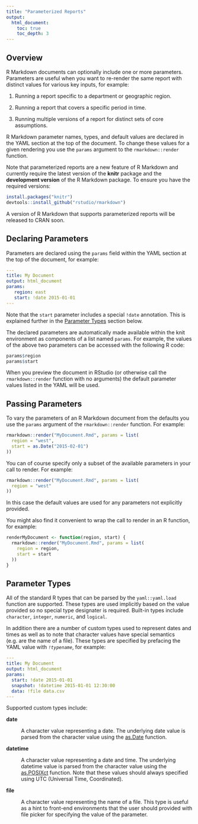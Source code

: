 ```yaml
---
title: "Parameterized Reports"
output:
  html_document:
    toc: true
    toc_depth: 3
---
```


## Overview

R Markdown documents can optionally include one or more parameters. Parameters are useful when you want to re-render the same report with distinct values for various key inputs, for example:

1. Running a report specific to a department or geographic region.

2. Running a report that covers a specific period in time.

3. Running multiple versions of a report for distinct sets of core assumptions.

R Markdown parameter names, types, and default values are declared in the YAML section at the top of the document. To change these values for a given rendering you use the `params` argument to the `rmarkdown::render` function.

Note that parameterized reports are a new feature of R Markdown and currently require the latest version of the **knitr** package and the **development version** of the R Markdown package. To ensure you have the required versions:

```r
install.packages("knitr")
devtools::install_github("rstudio/rmarkdown")
```

A version of R Markdown that supports parameterized reports will be released to CRAN soon.

## Declaring Parameters

Parameters are declared using the `params` field within the YAML section at the top of the document, for example:

```yaml
---
title: My Document
output: html_document
params:
   region: east
   start: !date 2015-01-01
---
```

Note that the `start` parameter includes a special `!date` annotation. This is explained further in the [Parameter Types] section below.

The declared parameters are automatically made available within the knit environment as components of a list named `params`. For example, the values of the above two parameters can be accessed with the following R code:

```r
params$region
params$start
```

When you preview the document in RStudio (or otherwise call the `rmarkdown::render` function with no arguments) the default parameter values listed in the YAML will be used.


## Passing Parameters

To vary the parameters of an R Markdown document from the defaults you use the `params` argument of the `rmarkdown::render` function. For example:

```r
rmarkdown::render("MyDocument.Rmd", params = list(
  region = "west",
  start = as.Date("2015-02-01")
))
```

You can of course specify only a subset of the available parameters in your call to render. For example:

```r
rmarkdown::render("MyDocument.Rmd", params = list(
  region = "west"
))
```

In this case the default values are used for any parameters not explicitly provided.


You might also find it convenient to wrap the call to render in an R function, for example:

```r
renderMyDocument <- function(region, start) {
  rmarkdown::render("MyDocument.Rmd", params = list(
    region = region,
    start = start
  ))
}
```

## Parameter Types

All of the standard R types that can be parsed by the `yaml::yaml.load` function are supported. These types are used implicitly based on the value provided so no special type designater is required. Built-in types include `character`, `integer`, `numeric`, and `logical`.

In addition there are a number of custom types used to represent dates and times as well as to note that character values have special semantics (e.g. are the name of a file). These types are specified by prefacing the YAML value with *`!typename`*, for example:

```yaml
---
title: My Document
output: html_document
params:
  start: !date 2015-01-01
  snapshot: !datetime 2015-01-01 12:30:00
  data: !file data.csv
---
```

Supported custom types include:

**date**

:    A character value representing a date. The underlying date value is parsed from the character value using the [as.Date](https://stat.ethz.ch/R-manual/R-devel/library/base/html/as.Date.html) function.

**datetime**

:    A character value representing a date and time. The underlying datetime value is parsed from the character value using the [as.POSIXct](https://stat.ethz.ch/R-manual/R-devel/library/base/html/as.POSIXlt.html) function. Note that these values should always specified using UTC (Universal Time, Coordinated).

**file**

:    A character value representing the name of a file. This type is useful as a hint to front-end environments that the user should provided with file picker for specifying the value of the parameter.






